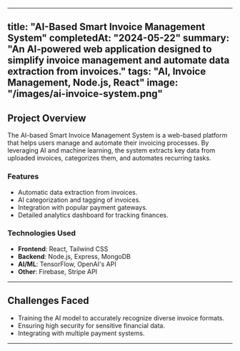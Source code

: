 
---
title: "AI-Based Smart Invoice Management System"
completedAt: "2024-05-22"
summary: "An AI-powered web application designed to simplify invoice management and automate data extraction from invoices."
tags: "AI, Invoice Management, Node.js, React"
image: "/images/ai-invoice-system.png"
---

## Project Overview

The AI-based Smart Invoice Management System is a web-based platform that helps users manage and automate their invoicing processes. By leveraging AI and machine learning, the system extracts key data from uploaded invoices, categorizes them, and automates recurring tasks.

### Features

- Automatic data extraction from invoices.
- AI categorization and tagging of invoices.
- Integration with popular payment gateways.
- Detailed analytics dashboard for tracking finances.

### Technologies Used

- **Frontend**: React, Tailwind CSS
- **Backend**: Node.js, Express, MongoDB
- **AI/ML**: TensorFlow, OpenAI's API
- **Other**: Firebase, Stripe API

---

## Challenges Faced

- Training the AI model to accurately recognize diverse invoice formats.
- Ensuring high security for sensitive financial data.
- Integrating with multiple payment systems.

---
